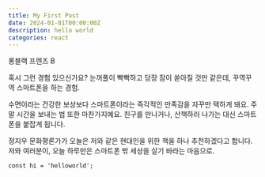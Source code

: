 ```yaml
---
title: My First Post
date: 2024-01-01T00:00:00Z
description: hello world
categories: react
---
```


롱블랙 프렌즈 B

혹시 그런 경험 있으신가요? 눈꺼풀이 빡빡하고 당장 잠이 쏟아질 것만 같은데, 꾸역꾸역 스마트폰을 하는 경험.

수면이라는 건강한 보상보다 스마트폰이라는 즉각적인 만족감을 자꾸만 택하게 돼요. 주말 시간을 보내는 법 또한 마찬가지예요. 친구를 만나거나, 산책하러 나가는 대신 스마트폰을 붙잡게 됩니다.

정지우 문화평론가가 오늘은 저와 같은 현대인을 위한 책을 하나 추천하겠다고 합니다. 저와 여러분이, 오늘 하루만은 스마트폰 밖 세상을 살기 바라는 마음으로.

```tsx
const hi = 'helloworld';
```

